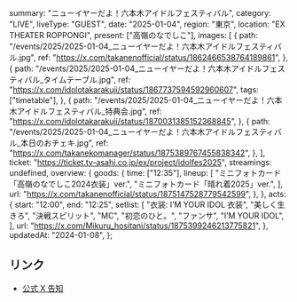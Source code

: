   summary: "ニューイヤーだよ！六本木アイドルフェスティバル",
  category: "LIVE",
  liveType: "GUEST",
  date: "2025-01-04",
  region: "東京",
  location: "EX THEATER ROPPONGI",
  present: ["高嶺のなでしこ"],
  images: [
    {
      path: "/events/2025/2025-01-04_ニューイヤーだよ！六本木アイドルフェスティバル.jpg",
      ref: "https://x.com/takanenofficial/status/1862466538764189861",
    },
    {
      path: "/events/2025/2025-01-04_ニューイヤーだよ！六本木アイドルフェスティバル_タイムテーブル.jpg",
      ref: "https://x.com/idolotakarakuji/status/1867737594592960607",
      tags: ["timetable"],
    },
    {
      path: "/events/2025/2025-01-04_ニューイヤーだよ！六本木アイドルフェスティバル_特典会.jpg",
      ref: "https://x.com/idolotakarakuji/status/1870031385152368845",
    },
    {
      path: "/events/2025/2025-01-04_ニューイヤーだよ！六本木アイドルフェスティバル_本日のおチェキ.jpg",
      ref: "https://x.com/takanekomanager/status/1875389767455838342",
    },
  ],
  ticket: "https://ticket.tv-asahi.co.jp/ex/project/idolfes2025",
  streamings: undefined,
  overview: {
    goods: {
      time: ["12:35"],
      lineup: [
        "ミニフォトカード「高嶺のなでしこ2024衣装」ver.",
        "ミニフォトカード「晴れ着2025」ver.",
      ],
      url: "https://x.com/takanenofficial/status/1875147528779542599",
    },
  },
  acts: {
    start: "12:00",
    end: "12:25",
    setlist: [
      "衣装: I’M YOUR IDOL 衣装",
      "美しく生きろ",
      "決戦スピリット",
      "MC",
      "初恋のひと。",
      "ファンサ",
      "I’M YOUR IDOL",
    ],
    url: "https://x.com/Mikuru_hositani/status/1875399246213775821",
  },
  updatedAt: "2024-01-08",
};

## リンク

- [公式 X 告知](https://x.com/takanenofficial/status/1862466538764189861)
